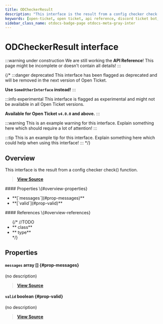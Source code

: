 ```yaml
---
title: ODCheckerResult
description: "This interface is the result from a config checker check() function."
keywords: [open-ticket, open ticket, api reference, discord ticket bot, interface]
sidebar_class_name: otdocs-badge-page otdocs-meta-gray-inter
---
```

<head>
    <link rel="apple-touch-icon" href="/img/logo_vertical.png"/>
</head>

# ODCheckerResult <M color="gray">interface</M>

:::warning under construction
We are still working the **API Reference**! This page might be incomplete or doesn't contain all details!
:::

{/*
:::danger deprecated
This interface has been flagged as deprecated and will be removed in the next version of Open Ticket.

**Use `SomeOtherInterface` instead!**
:::

:::info experimental
This interface is flagged as experimental and might not be available in all Open Ticket versions.

**Available for Open Ticket `v4.0.0` and above.**
:::

:::warning
This is an example warning for this interface. Explain something here which should require a lot of attention!
:::

:::tip
This is an example tip for this interface. Explain something here which could help when using this interface!
:::
*/}

## Overview
This interface is the result from a config checker check() function.

> [**View Source**](https://otgithub.dj-dj.be/tree/main/src/core/api/modules/checker.ts#L12)

<FlexHorizontal>
<div style={{width:"50%"}}>
    #### Properties \{#overview-properties}
    <ul>
        <li>**[`messages`](#prop-messages)**</li>
        <li>**[`valid`](#prop-valid)**</li>
    </ul>
</div>
<div style={{width:"50%"}}>
    #### References \{#overview-references}
    <ul>
        {/*
        //TODO
        <li>**<code><ApiUrl url="class:ODId" label="api.ODId"/></code> <M color="purple">class</M>**</li>
        <li>**<code><ApiUrl url="type:ODExampleType" label="api.ODExampleType"/></code> <M color="brown">type</M>**</li>
        */}
    </ul>
</div>
</FlexHorizontal>

## Properties
<Divider></Divider>
#### `messages` <M color="pink">array</M> <ApiBlock><ApiUrl url="interface:ODCheckerMessage" label="api.ODCheckerMessage"/>[]</ApiBlock> \{#prop-messages}
(no description)

> [**View Source**](https://otgithub.dj-dj.be/tree/main/src/core/api/modules/checker.ts#L14)

<Divider></Divider>
#### `valid` <M color="red">boolean</M> <ApiBlock><ApiUrl url="js:boolean" label="boolean"/></ApiBlock> \{#prop-valid}
(no description)

> [**View Source**](https://otgithub.dj-dj.be/tree/main/src/core/api/modules/checker.ts#L13)

<Divider></Divider>
